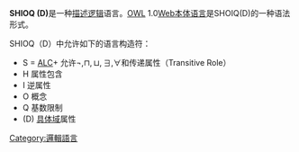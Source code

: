 {{Unreferenced|time=2012-11-12T05:17:53+00:00}}

'''SHIOQ (D)'''是一种[[描述逻辑|描述逻辑]]语言。[[OWL|OWL]] 1.0[[Web本体语言|Web本体语言]]是SHOIQ(D)的一种语法形式。

SHIOQ（D）中允许如下的语言构造符：

* S = [[ALC|ALC]]+ 允许<math>\neg, \sqcap, \sqcup, \exists, \forall</math>和传递属性（Transitive Role）
* H 属性包含
* I 逆属性
* O 概念
* Q 基数限制
* (D) [[具体域|具体域]]属性

[[Category:邏輯語言|Category:邏輯語言]]